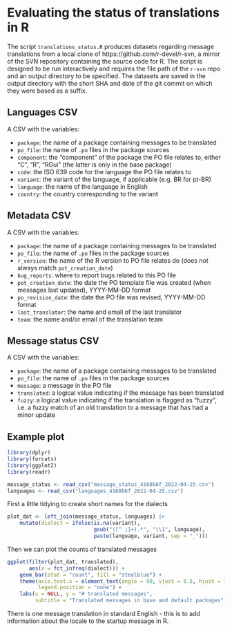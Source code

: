 # Evaluating the status of translations in R

The script `translations_status.R` produces datasets regarding message translations from a local clone of https://github.com/r-devel/r-svn, 
a mirror of the SVN repository containing the source code for R. 
The script is designed to be run interactively and requires the file path of the `r-svn` repo and an output directory to be specified.
The datasets are saved in the output directory with the short SHA and date of the git commit on which they were based as a suffix.

## Languages CSV

A CSV with the variables:

- `package`: the name of a package containing messages to be translated
- `po_file`: the name of `.po` files in the package sources
- `component`: the "component" of the package the PO file relates to, either "C", "R", "RGui" (the latter is only in the base package)
- `code`: the ISO 639 code for the language the PO file relates to
- `variant`: the variant of the language, if applicable (e.g. BR for pt-BR)
- `language`: the name of the language in English
- `country`: the country corresponding to the variant

## Metadata CSV

A CSV with the variables:

- `package`: the name of a package containing messages to be translated
- `po_file`: the name of `.po` files in the package sources
- `r_version`: the name of the R version to PO file relates do (does not always match `pot_creation_date`)
- `bug_reports`: where to report bugs related to this PO file
- `pot_creation_date`: the date the PO template file was created (when messages last updated), YYYY-MM-DD format
- `po_revision_date`: the date the PO file was revised, YYYY-MM-DD format
- `last_translator`: the name and email of the last translator
- `team`: the name and/or email of the translation team

## Message status CSV

A CSV with the variables:

- `package`: the name of a package containing messages to be translated
- `po_file`: the name of `.po` files in the package sources
- `message`: a message in the PO file
- `translated`: a logical value indicating if the message has been translated
- `fuzzy`: a logical value indicating if the translation is flagged as "fuzzy", i.e. a fuzzy match of an old translation to a message that has had a minor update

## Example plot

```r
library(dplyr)
library(forcats)
library(ggplot2)
library(readr)
```

```r
message_status <- read_csv("message_status_4168b6f_2022-04-25.csv")
languages <- read_csv("languages_4168b6f_2022-04-25.csv")
```

First a little tidying to create short names for the dialects
```r
plot_dat <- left_join(message_status, languages) |>
    mutate(dialect = ifelse(is.na(variant),
                            gsub("([^ ;]+).*", "\\1", language),
                            paste(language, variant, sep = "_")))
```                            
Then we can plot the counts of translated messages
```r
ggplot(filter(plot_dat, translated),
       aes(x = fct_infreq(dialect))) +
    geom_bar(stat = "count", fill = "steelblue") +
    theme(axis.text.x = element_text(angle = 90, vjust = 0.5, hjust = 1),
          legend.position = "none") +
    labs(x = NULL, y = "# translated messages",
         subtitle = "Translated messages in base and default packages")
```
There is one message translation in standard English - this is to add information about the locale to the startup message in R.
